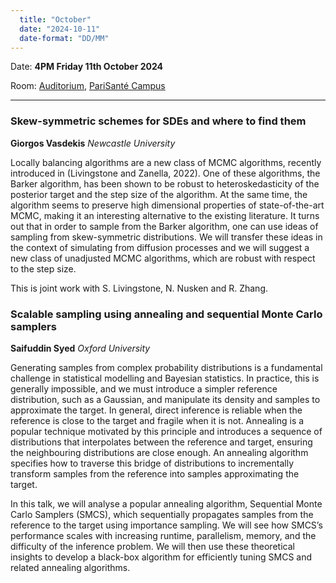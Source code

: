 ```yaml
---
  title: "October"
  date: "2024-10-11"
  date-format: "DD/MM"
---
```


Date: **4PM Friday 11th October 2024**

Room: [Auditorium](../../psc_rooms.qmd), [PariSanté Campus](https://maps.app.goo.gl/cpFoxoZgbT6HCV6x9)

------------------------------------------------------------------------

### Skew-symmetric schemes for SDEs and where to find them

**Giorgos Vasdekis** *Newcastle University*

Locally balancing algorithms are a new class of MCMC algorithms, recently introduced in (Livingstone and Zanella, 2022). One of these algorithms, the Barker algorithm, has been shown to be robust to heteroskedasticity of the posterior target and the step size of the algorithm. At the same time, the algorithm seems to preserve high dimensional properties of state-of-the-art MCMC, making it an interesting alternative to the existing literature. It turns out that in order to sample from the Barker algorithm, one can use ideas of sampling from skew-symmetric distributions. We will transfer these ideas in the context of simulating from diffusion processes and we will suggest a new class of unadjusted MCMC algorithms, which are robust with respect to the step size.

This is joint work with S. Livingstone, N. Nusken and R. Zhang.

### Scalable sampling using annealing and sequential Monte Carlo samplers

**Saifuddin Syed** *Oxford University*

Generating samples from complex probability distributions is a fundamental challenge in statistical modelling and Bayesian statistics. In practice, this is generally impossible, and we must introduce a simpler reference distribution, such as a Gaussian, and manipulate its density and samples to approximate the target. In general, direct inference is reliable when the reference is close to the target and fragile when it is not. Annealing is a popular technique motivated by this principle and introduces a sequence of distributions that interpolates between the reference and target, ensuring the neighbouring distributions are close enough. An annealing algorithm specifies how to traverse this bridge of distributions to incrementally transform samples from the reference into samples approximating the target.

In this talk, we will analyse a popular annealing algorithm, Sequential Monte Carlo Samplers (SMCS), which sequentially propagates samples from the reference to the target using importance sampling. We will see how SMCS's performance scales with increasing runtime, parallelism, memory, and the difficulty of the inference problem. We will then use these theoretical insights to develop a black-box algorithm for efficiently tuning SMCS and related annealing algorithms.
